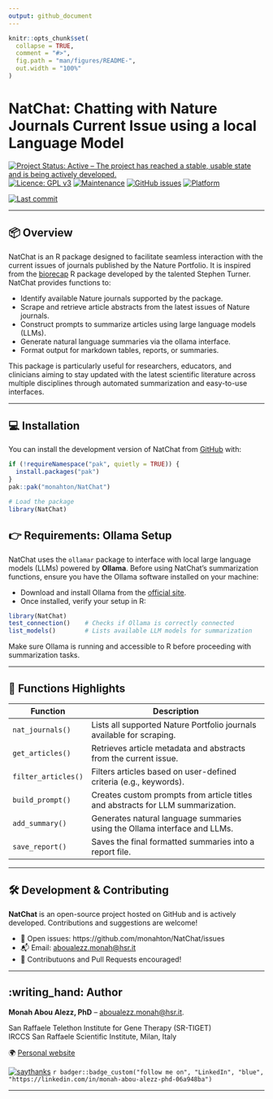 ```yaml
---
output: github_document
---
```


<!-- README.md is generated from README.Rmd. Please edit that file -->

```r
knitr::opts_chunk$set(
  collapse = TRUE,
  comment = "#>",
  fig.path = "man/figures/README-",
  out.width = "100%"
)
```

# NatChat: Chatting with Nature Journals Current Issue using a local Language Model

[![Project Status: Active – The project has reached a stable, usable state and is being actively developed.](https://www.repostatus.org/badges/latest/active.svg)](https://www.repostatus.org/#active)
[![Licence: GPL v3](https://img.shields.io/badge/license-GPL--3-blue.svg)](https://www.gnu.org/licenses/gpl-3.0)
[![Maintenance](https://img.shields.io/badge/Maintained%3F-yes-green.svg)](https://github.com/monahton)
[![GitHub issues](https://img.shields.io/github/issues/monahton/NatChat)](https://github.com/monahton/NatChat/issues)
[![Platform](https://img.shields.io/badge/platform-all-green)](https://cran.r-project.org/)  


[![Last commit](https://img.shields.io/github/last-commit/monahton/NatChat)](https://github.com/monahton/GencoDymo2/commits/main)


---

## 📦 Overview

NatChat is an R package designed to facilitate seamless interaction with the current issues of journals published by the Nature Portfolio. It is inspired from the [biorecap](https://github.com/stephenturner/biorecap) R package developed by the talented Stephen Turner. NatChat provides functions to:

- Identify available Nature journals supported by the package.
- Scrape and retrieve article abstracts from the latest issues of Nature journals.
- Construct prompts to summarize articles using large language models (LLMs).
- Generate natural language summaries via the ollama interface.
- Format output for markdown tables, reports, or summaries.  


This package is particularly useful for researchers, educators, and clinicians aiming to stay updated with the latest scientific literature across multiple disciplines through automated summarization and easy-to-use interfaces.


---


## 💻 Installation

You can install the development version of NatChat from [GitHub](https://github.com/) with:

``` r
if (!requireNamespace("pak", quietly = TRUE)) {
  install.packages("pak")
}
pak::pak("monahton/NatChat")
```

```r
# Load the package
library(NatChat)
```


## 👉 Requirements: Ollama Setup

NatChat uses the `ollamar` package to interface with local large language models (LLMs) powered by **Ollama**. Before using NatChat's summarization functions, ensure you have the Ollama software installed on your machine:

- Download and install Ollama from the [official site](https://ollama.com/).
- Once installed, verify your setup in R:

```r
library(NatChat)
test_connection()    # Checks if Ollama is correctly connected
list_models()        # Lists available LLM models for summarization
```

Make sure Ollama is running and accessible to R before proceeding with summarization tasks.

---

## 📁 Functions Highlights

| Function            | Description                                                                     |
| ------------------- | ------------------------------------------------------------------------------- |
| `nat_journals()`    | Lists all supported Nature Portfolio journals available for scraping.           |
| `get_articles()`    | Retrieves article metadata and abstracts from the current issue.                |
| `filter_articles()` | Filters articles based on user-defined criteria (e.g., keywords).               |
| `build_prompt()`    | Creates custom prompts from article titles and abstracts for LLM summarization. |
| `add_summary()`     | Generates natural language summaries using the Ollama interface and LLMs.       |
| `save_report()`     | Saves the final formatted summaries into a report file.                         |

---

## 🛠️ Development & Contributing

**NatChat** is an open-source project hosted on GitHub and is actively developed. Contributions and suggestions are welcome!

- 🔧 Open issues: https://github.com/monahton/NatChat/issues
- 📬 Email: <aboualezz.monah@hsr.it>
- 🤝 Contributuons and Pull Requests encouraged!

---

## :writing_hand: Author

**Monah Abou Alezz, PhD** -- <aboualezz.monah@hsr.it>.  

San Raffaele Telethon Institute for Gene Therapy (SR-TIGET)  
IRCCS San Raffaele Scientific Institute, Milan, Italy  

🌍 [Personal website](https://monahton.github.io)

[![saythanks](https://img.shields.io/badge/say-thanks-ff69b4.svg)](https://saythanks.io/to/monahton)
`r badger::badge_custom("follow me on", "LinkedIn", "blue", "https://linkedin.com/in/monah-abou-alezz-phd-06a948ba")`

---
















